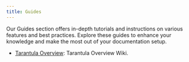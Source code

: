 ```yaml
---
title: Guides
---
```

Our Guides section offers in-depth tutorials and instructions on various features and best practices. Explore these guides to enhance your knowledge and make the most out of your documentation setup.

- [Tarantula Overview](./tarantula-overview): Tarantula Overview Wiki.

